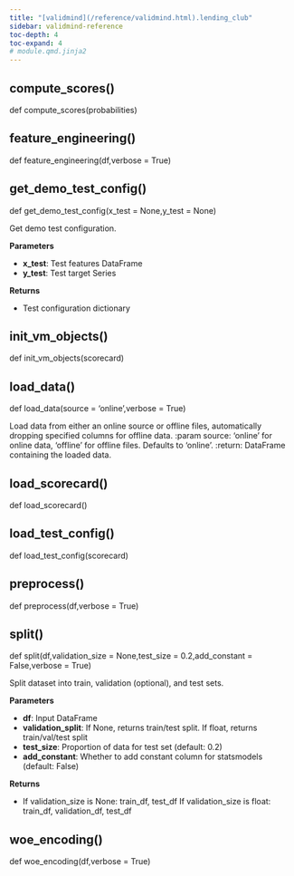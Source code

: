 ```yaml
---
title: "[validmind](/reference/validmind.html).lending_club"
sidebar: validmind-reference
toc-depth: 4
toc-expand: 4
# module.qmd.jinja2
---
```


<!-- function.qmd.jinja2 -->

## compute_scores[()]{.muted}

<!-- signatures.jinja2 -->

::: {.signature}

<span class="kw">def</span> <span class="name">compute_scores</span>(<span class="param"><span class="n">probabilities</span></span>)</span>

:::

<!-- function.qmd.jinja2 -->

## feature_engineering[()]{.muted}

<!-- signatures.jinja2 -->

::: {.signature}

<span class="kw">def</span> <span class="name">feature_engineering</span>(<span class="param"><span class="n">df</span><span class="muted">,</span></span><span class="param"><span class="n">verbose</span><span class="o"> = </span><span class="kc">True</span></span>)</span>

:::

<!-- function.qmd.jinja2 -->

## get_demo_test_config[()]{.muted}

<!-- signatures.jinja2 -->

::: {.signature}

<span class="kw">def</span> <span class="name">get_demo_test_config</span>(<span class="param"><span class="n">x_test</span><span class="o"> = </span><span class="kc">None</span><span class="muted">,</span></span><span class="param"><span class="n">y_test</span><span class="o"> = </span><span class="kc">None</span></span>)</span>

:::

<!-- docstring.jinja2 -->

Get demo test configuration.

**Parameters**

- **x_test**: Test features DataFrame
- **y_test**: Test target Series

**Returns**

- Test configuration dictionary

<!-- function.qmd.jinja2 -->

## init_vm_objects[()]{.muted}

<!-- signatures.jinja2 -->

::: {.signature}

<span class="kw">def</span> <span class="name">init_vm_objects</span>(<span class="param"><span class="n">scorecard</span></span>)</span>

:::

<!-- function.qmd.jinja2 -->

## load_data[()]{.muted}

<!-- signatures.jinja2 -->

::: {.signature}

<span class="kw">def</span> <span class="name">load_data</span>(<span class="param"><span class="n">source</span><span class="o"> = </span><span class="kc">'online'</span><span class="muted">,</span></span><span class="param"><span class="n">verbose</span><span class="o"> = </span><span class="kc">True</span></span>)</span>

:::

<!-- docstring.jinja2 -->

Load data from either an online source or offline files, automatically dropping specified columns for offline data. :param source: 'online' for online data, 'offline' for offline files. Defaults to 'online'. :return: DataFrame containing the loaded data.

<!-- function.qmd.jinja2 -->

## load_scorecard[()]{.muted}

<!-- signatures.jinja2 -->

::: {.signature}

<span class="kw">def</span> <span class="name">load_scorecard</span>()</span>

:::

<!-- function.qmd.jinja2 -->

## load_test_config[()]{.muted}

<!-- signatures.jinja2 -->

::: {.signature}

<span class="kw">def</span> <span class="name">load_test_config</span>(<span class="param"><span class="n">scorecard</span></span>)</span>

:::

<!-- function.qmd.jinja2 -->

## preprocess[()]{.muted}

<!-- signatures.jinja2 -->

::: {.signature}

<span class="kw">def</span> <span class="name">preprocess</span>(<span class="param"><span class="n">df</span><span class="muted">,</span></span><span class="param"><span class="n">verbose</span><span class="o"> = </span><span class="kc">True</span></span>)</span>

:::

<!-- function.qmd.jinja2 -->

## split[()]{.muted}

<!-- signatures.jinja2 -->

::: {.signature}

<span class="kw">def</span> <span class="name">split</span>(<span class="param"><span class="n">df</span><span class="muted">,</span></span><span class="param"><span class="n">validation_size</span><span class="o"> = </span><span class="kc">None</span><span class="muted">,</span></span><span class="param"><span class="n">test_size</span><span class="o"> = </span><span class="kc">0.2</span><span class="muted">,</span></span><span class="param"><span class="n">add_constant</span><span class="o"> = </span><span class="kc">False</span><span class="muted">,</span></span><span class="param"><span class="n">verbose</span><span class="o"> = </span><span class="kc">True</span></span>)</span>

:::

<!-- docstring.jinja2 -->

Split dataset into train, validation (optional), and test sets.

**Parameters**

- **df**: Input DataFrame
- **validation_split**: If None, returns train/test split. If float, returns train/val/test split
- **test_size**: Proportion of data for test set (default: 0.2)
- **add_constant**: Whether to add constant column for statsmodels (default: False)

**Returns**

- If validation_size is None: train_df, test_df If validation_size is float: train_df, validation_df, test_df

<!-- function.qmd.jinja2 -->

## woe_encoding[()]{.muted}

<!-- signatures.jinja2 -->

::: {.signature}

<span class="kw">def</span> <span class="name">woe_encoding</span>(<span class="param"><span class="n">df</span><span class="muted">,</span></span><span class="param"><span class="n">verbose</span><span class="o"> = </span><span class="kc">True</span></span>)</span>

:::
